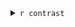 
<details>
<summary>`r contrast`</summary>


```r

# Create a directory to store the results by contrast

contrastDir <- paste0(anaDiffDir,"/", RFLOMICS:::.convertContrastToTag(dataset.SE,contrast), "_" , contrastName2contrastDir(contrast),"/")
                      
dir.create(path=contrastDir)

knitr::opts_chunk$set(
  fig.path=contrastDir
)

evalPCA <- dim(dataset.SE@metadata[["DiffExpAnal"]][["TopDEF"]][[contrast]])[1] > 1
evalExport <-  dim(dataset.SE@metadata[["DiffExpAnal"]][["TopDEF"]][[contrast]])[1] > 0
```


```r
diff.plots <- plotDiffAnalysis(dataset.SE, contrastName=contrast)
```



1- Pvalues distribution

*Distribution of non-adjusted p-values. The most desirable shape is a peak of p-values at 0 following by a uniform distribution*

```r
diff.plots$Pvalue.hist
```

2- MA plot

*Expect a majority of* `r RFLOMICS:::.omicsDic(dataset.SE)[["variableName"]]` *around 0. The red points are the* `r RFLOMICS:::.omicsDic(dataset.SE)[["variableName"]]` *significantly over-expressed in the left factor's modality in the contrast expression whereas blue points are* `r RFLOMICS:::.omicsDic(dataset.SE)[["variableName"]]` *significantly under-expressed in the rigth factor's modality in the contrast expression. Only the top 20* `r RFLOMICS:::.omicsDic(dataset.SE)[["variableName"]]` *DE are labeled.*

```r
diff.plots$MA.plot
```

3- VolcanoPlot

*Red points are* `r RFLOMICS:::.omicsDic(dataset.SE)[["variableName"]]` *of interest displaying both large magnitude log-fold-changes (x axis) and high statistical significance (y axis). Only the top 20* `r RFLOMICS:::.omicsDic(dataset.SE)[["variableName"]]` *DE are labeled.*

```r
diff.plots$Volcano.plot
```


3- Heatmap:

*Heatmap was performed on DE* `r RFLOMICS:::.omicsDic(dataset.SE)[["variableName"]]` *expression data table which has been transformed by:* `r getTransSettings(dataset.SE)$method` *method and normalized by:* 
`r getNormSettings(dataset.SE)$method` *method.*
*Clustering was independently performed on samples (row) and centered `r RFLOMICS:::.omicsDic(dataset.SE)[["variableName"]]` (column) using euclidian distance and complete aggregation method*

```r
plotHeatmapDesign(object = dataset.SE, contrastName = contrast)
```


4- PCA on DE 

```r

resTable <- dataset.SE@metadata$DiffExpAnal[["TopDEF"]][[contrast]]
newDataset.SE <- dataset.SE[rownames(dataset.SE) %in% row.names(resTable)]
newDataset.SE <- RFLOMICS::runOmicsPCA(newDataset.SE)  

RFLOMICS::plotOmicsPCA(newDataset.SE,
                  raw = "norm",
                  axes=c(1, 2), groupColor="groups")
RFLOMICS::plotOmicsPCA(newDataset.SE,
                  raw = "norm",
                  axes=c(1, 3), groupColor="groups")
```


5- Table of DE

* results of the differential expression/abundance statistical analysis:
  + `r RFLOMICS:::.omicsDic(dataset.SE)[["variableName"]]` ID
  + logFC: log2 fold change
  + Abundance: mean expression/abundance for the factor's modality
  + t: t-statistic (limma-lmFit, prot/metabo)
  + pvalue: p-values
  + Adj.value: adjusted p-value (BH)
  + LR: likelihood ratio test (edgeR-glmLRT, RNAseq)
  + B: log-odds that the prot/metabo is differentially expressed (limma-topTable)
  + Regulation: Up (green) or Down (red) regulated

```r

reactable::reactable(signif(dataset.SE@metadata[["DiffExpAnal"]][["TopDEF"]][[contrast]],3),
          showSortable = TRUE,
          bordered = TRUE,
          defaultPageSize = 6, searchable = TRUE, paginationType = "simple",
          columns = list(
            logFC = reactable::colDef(
                style = function(value) {
                    color <- if (value >= 0) {
                      "#C7DCA7"
                    } else if (value < 0) {
                      "#FFC5C5"
                    }
                    list(fontWeight = 600, color = color)
                }
              )
            )
          )

 write.table(dataset.SE@metadata[["DiffExpAnal"]][["TopDEF"]][[contrast]],
             file=paste0(contrastDir,"Table_of_DE_", RFLOMICS:::omicsDic(dataset.SE)[["variableName"]],"_pvalmax_",
                         dataset.SE@metadata[["DiffExpAnal"]][["p.adj.cutoff"]],"_FCmin_",
                         dataset.SE@metadata[["DiffExpAnal"]][["abs.logFC.cutoff"]],".txt"),
             sep="\t",quote=FALSE,col.names=TRUE,row.names=TRUE)
 
 write.table(dataset.SE@metadata[["DiffExpAnal"]][["DEF"]][[contrast]],
             file=paste0(contrastDir,"Table_of_non_filtering_", RFLOMICS:::omicsDic(dataset.SE)[["variableName"]],".txt"),
             sep="\t",quote=FALSE,col.names=TRUE,row.names=TRUE)
```


</details>


